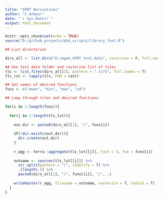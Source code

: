 ```yaml
---
title: "SPOT Derivatives"
author: "C Armour"
date: "`r Sys.Date()`"
output: html_document
---
```


```r
knitr::opts_chunk$set(echo = TRUE)
source("D:/github_projects/phd_scripts/library_fast.R")
```

```r

## List directories

dirs_all <- list.dirs("D:/mgem_SPOT_test_data", recursive = F, full.names = T)

## Use test data folder and rasterize list of tiles
tls <- list.files(dirs_all[1], pattern = ".tif$", full.names = T)
tls_lst <- lapply(tls, FUN = rast)

## Get names of desired functions
funs <- c("mean", "min", "max", "sd")

## Loop through tiles and desired functions

for(i in 1:length(funs)){
  
  for(j in 1:length(tls_lst)){
    
    out.dir <- paste0(dirs_all[1], "/", funs[i])
    
    if(!dir.exists(out.dir)){
      dir.create(out.dir)
    }
    
    r_agg <- terra::aggregate(tls_lst[[j]], fact = 3, fun = funs[i])
    
    outname <- sources(tls_lst[[j]]) %>%
      str_split(pattern = "/", simplify = T) %>%
      .[length(.)] %>%
      paste0(dirs_all[1], "/", funs[[i]], "/", .)
    
    writeRaster(r_agg, filename = outname, overwrite = T, todisk = T)
  }
}

```

